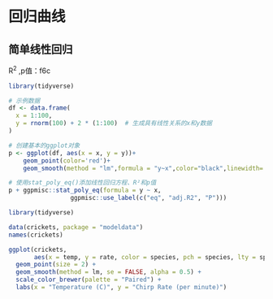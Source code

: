 
# 回归曲线

## 简单线性回归

R^2^ ,p值：f6c

```r
library(tidyverse)
```


```r
# 示例数据
df <- data.frame(
  x = 1:100,
  y = rnorm(100) + 2 * (1:100)  # 生成具有线性关系的x和y数据
)

# 创建基本的ggplot对象
p <- ggplot(df, aes(x = x, y = y))+
    geom_point(color='red')+
    geom_smooth(method = "lm",formula = "y~x",color="black",linewidth=.8)

# 使用stat_poly_eq()添加线性回归方程、R²和p值
p + ggpmisc::stat_poly_eq(formula = y ~ x,
                 ggpmisc::use_label(c("eq", "adj.R2", "P")))

```


```r
library(tidyverse)

data(crickets, package = "modeldata")
names(crickets)

ggplot(crickets, 
       aes(x = temp, y = rate, color = species, pch = species, lty = species)) + 
  geom_point(size = 2) + 
  geom_smooth(method = lm, se = FALSE, alpha = 0.5) + 
  scale_color_brewer(palette = "Paired") +
  labs(x = "Temperature (C)", y = "Chirp Rate (per minute)")
```

